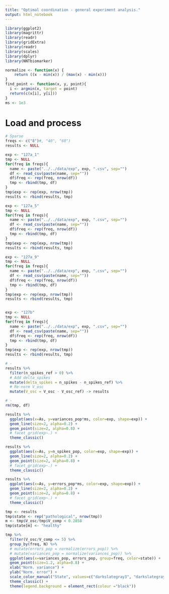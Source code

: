 ```yaml
---
title: "Optimal coordination - general experiment analysis."
output: html_notebook
---
```


```r
library(ggplot2)
library(magrittr)
library(readr)
library(gridExtra)
library(readr)
library(scales)
library(dplyr)
library(NNTbiomarker)

normalize <- function(x) {
    return ((x - min(x)) / (max(x) - min(x)))
}
find_point <- function(x, y, point){
  i <- argmin(x, target = point)
  return(c(x[i], y[i]))
}
ms <- 1e3
```


# Load and process

```r
# Sparse
freqs <- c("8")#, "40", "60")
results <- NULL

exp <- "127a_1"
tmp <- NULL
for(freq in freqs){
  name <- paste("../../data/exp", exp, ".csv", sep="")
  df <- read_csv(paste(name, sep=""))
  df$freq <- rep(freq, nrow(df))
  tmp <- rbind(tmp, df)
}
tmp$exp <- rep(exp, nrow(tmp))
results <- rbind(results, tmp)

exp <- "127a_5"
tmp <- NULL
for(freq in freqs){
  name <- paste("../../data/exp", exp, ".csv", sep="")
  df <- read_csv(paste(name, sep=""))
  df$freq <- rep(freq, nrow(df))
  tmp <- rbind(tmp, df)
}
tmp$exp <- rep(exp, nrow(tmp))
results <- rbind(results, tmp)

exp <- "127a_9"
tmp <- NULL
for(freq in freqs){
  name <- paste("../../data/exp", exp, ".csv", sep="")
  df <- read_csv(paste(name, sep=""))
  df$freq <- rep(freq, nrow(df))
  tmp <- rbind(tmp, df)
}
tmp$exp <- rep(exp, nrow(tmp))
results <- rbind(results, tmp)


exp <- "127b"
tmp <- NULL
for(freq in freqs){
  name <- paste("../../data/exp", exp, ".csv", sep="")
  df <- read_csv(paste(name, sep=""))
  df$freq <- rep(freq, nrow(df))
  tmp <- rbind(tmp, df)
}
tmp$exp <- rep(exp, nrow(tmp))
results <- rbind(results, tmp)

# - 
results %>% 
  filter(n_spikes_ref > 0) %>% 
  # Add delta_spikes
  mutate(delta_spikes = n_spikes - n_spikes_ref) %>% 
  # Re-norm V_osc
  mutate(V_osc = V_osc - V_osc_ref) -> results

# -
rm(tmp, df)
```

```r
results %>% 
  ggplot(aes(x=As, y=variances_pop*ms, color=exp, shape=exp)) +
  geom_line(size=2, alpha=0.2) +
  geom_point(size=2, alpha=0.8) +
  # facet_grid(exp~.) +
  theme_classic()
```

```r
results %>% 
  ggplot(aes(x=As, y=n_spikes_pop, color=exp, shape=exp)) +
  geom_line(size=2, alpha=0.2) +
  geom_point(size=2, alpha=0.8) +
  # facet_grid(exp~.) +
  theme_classic()
```

```r
results %>% 
  ggplot(aes(x=As, y=errors_pop*ms, color=exp, shape=exp)) +
  geom_line(size=2, alpha=0.2) +
  geom_point(size=2, alpha=0.8) +
  # facet_grid(exp~.) +
  theme_classic()
```

```r
tmp <- results
tmp$state <- rep("pathological", nrow(tmp))
m <- tmp$V_osc/tmp$V_comp < 0.2858
tmp$state[m] <- "healthy"

tmp %>% 
  filter(V_osc/V_comp <= 5) %>%
  group_by(freq, N) %>%
  # mutate(errors_pop = normalize(errors_pop)) %>%
  # mutate(variances_pop = normalize(variances_pop)) %>%
  ggplot(aes(x=variances_pop, errors_pop, group=freq, color=state)) +
  geom_point(size=1.2, alpha=0.8) +
  xlab("Norm. variance") +
  ylab("Norm. error") +
  scale_color_manual("State", values=c("darkslategray3", "darkslategray")) +
  theme_classic() +
  theme(legend.background = element_rect(colour ="black")) 
```